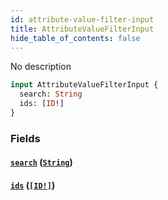 ```yaml
---
id: attribute-value-filter-input
title: AttributeValueFilterInput
hide_table_of_contents: false
---
```


No description

```graphql
input AttributeValueFilterInput {
  search: String
  ids: [ID!]
}
```

### Fields

#### [`search`](#) ([`String`](../../../developer/api-reference/scalars/string))

#### [`ids`](#) ([`[ID!]`](../../../developer/api-reference/scalars/id))
